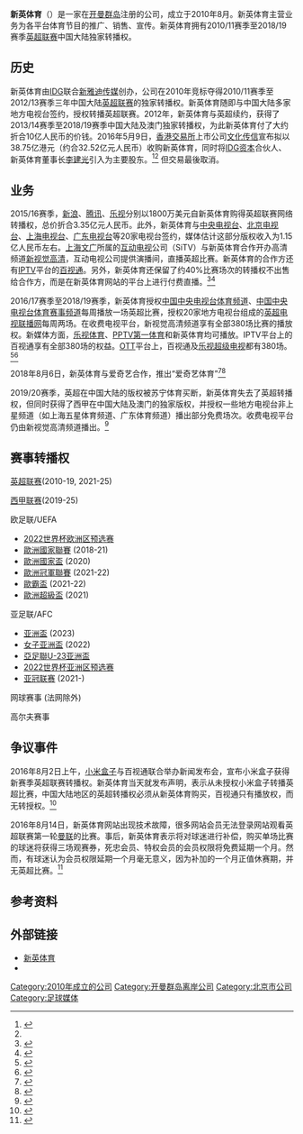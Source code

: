 {{Infobox company
| name = 爱奇艺体育
| name_en = Super Sports Media Inc.
| logo = File:SSports, logo.jpg
| logo_size = 150
| logo_caption = 
| image = 
| image_size = 
| image_caption = 
| native_name = 新英体育
| native_name_lang = 
| other_name = 
| type = 
| industry = 传媒业
| foundation = 2010年8月
| founder = 
| area_served = 
| chairman = [[李建光|李建光]]
| revenue = 6130万美元<ref name=chs/>
| accounting_period = 2015年
| services = 
| owner = 
| ratio = 
| rating = 
| homepage = {{URL|www.ssports.com}}
}}
'''新英体育'''（{{lang|en|Super Sports Media Inc.}}）是一家在[[开曼群岛|开曼群岛]]注册的公司，成立于2010年8月。新英体育主营业务为各平台体育节目的推广、销售、宣传。新英体育拥有2010/11赛季至2018/19赛季[[英超联赛|英超联赛]]中国大陆独家转播权。

== 历史 ==
新英体育由[[IDG|IDG]]联合[[新雅迪传媒|新雅迪传媒]]创办，公司在2010年竞标夺得2010/11赛季至2012/13赛季三年中国大陆[[英超联赛|英超联赛]]的独家转播权。新英体育随即与中国大陆多家地方电视台签约，授权转播英超联赛。2012年，新英体育与英超续约，获得了2013/14赛季至2018/19赛季中国大陆及澳门独家转播权，为此新英体育付了大约折合10亿人民币的价钱。2016年5月9日，[[香港交易所|香港交易所]]上市公司[[文化传信|文化传信]]宣布拟以38.75亿港元（约合32.52亿元人民币）收购新英体育，同时将[[IDG资本|IDG资本]]合伙人、新英体育董事长[[李建光|李建光]]引入为主要股东。<ref name=chs>{{cite news|title=文化传信接应传中 一射中网侧|url=http://finance.sina.com.cn/stock/hkstock/2016-05-09/doc-ifxryahs0563876.shtml|accessdate=2016-08-27|agency=财华社|date=2016-05-09|archive-date=2019-06-09|archive-url=https://web.archive.org/web/20190609033938/http://finance.sina.com.cn/stock/hkstock/2016-05-09/doc-ifxryahs0563876.shtml|dead-url=no}}</ref><ref name=ff/> 但交易最後取消。

== 业务 ==
2015/16赛季，[[新浪|新浪]]、[[腾讯|腾讯]]、[[乐视|乐视]]分别以1800万美元自新英体育购得英超联赛网络转播权，总价折合3.35亿元人民币。此外，新英体育与[[中国中央电视台|中央电视台]]、[[北京电视台|北京电视台]]、[[上海电视台|上海电视台]]、[[广东电视台|广东电视台]]等20家电视台签约，媒体估计这部分版权收入为1.15亿人民币左右。[[上海文广|上海文广]]所属的[[互动电视|互动电视]]公司（SiTV）与新英体育合作开办高清频道[[新视觉高清|新视觉高清]]，互动电视公司提供演播间，直播英超比赛。新英体育的合作方还有[[IPTV|IPTV]]平台的[[百视通|百视通]]。另外，新英体育还保留了约40%比赛场次的转播权不出售给合作方，而是在新英体育网站的平台上进行付费直播。<ref>{{cite news|title=阿里联手新英探路体育电商|url=http://news.xinhuanet.com/tech/2016-08/09/c_129215242.htm|accessdate=2016-08-27|agency=北京商报|date=2016-08-09|archive-date=2017-03-05|archive-url=https://web.archive.org/web/20170305072400/http://news.xinhuanet.com/tech/2016-08/09/c_129215242.htm|dead-url=no}}</ref><ref name=ff>{{cite news|title=英超转播权与付费模式的春天来了？|url=http://industry.sports.cn/news/ss/2015/0809/114280.html|accessdate=2016-08-27|agency=华奥星空|date=2015-08-09|archive-date=2017-11-17|archive-url=https://web.archive.org/web/20171117200754/http://industry.sports.cn/news/ss/2015/0809/114280.html|dead-url=no}}</ref>

2016/17赛季至2018/19赛季，新英体育授权[[中国中央电视台体育频道|中国中央电视台体育频道]]、[[中国中央电视台体育赛事频道|中国中央电视台体育赛事频道]]每周播放一场英超比赛，授权20家地方电视台组成的[[英超电视联播网|英超电视联播网]]每周两场。在收费电视平台，新视觉高清频道享有全部380场比赛的播放权。新媒体方面，[[乐视体育|乐视体育]]、[[PPTV|PPTV]][[第一体育|第一体育]]和新英体育均可播放。IPTV平台上的百视通享有全部380场的权益。[[OTT服务|OTT]]平台上，百视通及[[乐视超级电视|乐视超级电视]]都有380场。<ref>{{Cite web|url=http://www.ssports.com/news/1678349.html|title=新英体育正式宣布新赛季英超在华转播阵容|accessdate=2018-08-13|work=www.ssports.com|archive-date=2018-08-13|archive-url=https://web.archive.org/web/20180813080157/http://www.ssports.com/news/1678349.html|dead-url=no}}</ref><ref>{{Cite web|url=http://www.ssports.com/news/1873738.html|title=正式宣布2017/18赛季英超在华转播阵容|accessdate=2018-08-13|work=www.ssports.com|archive-date=2018-08-13|archive-url=https://web.archive.org/web/20180813075720/http://www.ssports.com/news/1873738.html|dead-url=no}}</ref>

2018年8月6日，新英体育与爱奇艺合作，推出“爱奇艺体育”<ref>{{Cite web|url=http://www.ssports.com/news/2201167.html|title=这是新的我，爱奇艺体育！英超新闻资讯_爱奇艺体育|accessdate=2018-08-06|work=www.ssports.com|archive-date=2020-01-28|archive-url=https://web.archive.org/web/20200128180947/http://www.ssports.com/news/2201167.html|dead-url=no}}</ref><ref>{{Cite web|url=http://tech.caijing.com.cn/20180806/4496878.shtml|title=爱奇艺、新英体育宣布成立合资公司 共造超级在线体育平台_热门资讯_移动互联_科技频道首页_财经网 - CAIJING.COM.CN|accessdate=2018-08-06|work=tech.caijing.com.cn|language=zh-CN|archive-date=2019-06-08|archive-url=https://web.archive.org/web/20190608103226/http://tech.caijing.com.cn/20180806/4496878.shtml|dead-url=no}}</ref>

2019/20赛季，英超在中国大陆的版权被苏宁体育买断，新英体育失去了英超转播权，但同时获得了西甲在中国大陆及澳门的独家版权，并授权一些地方电视台非上星频道（如上海五星体育频道、广东体育频道）播出部分免费场次。收费电视平台仍由新视觉高清频道播出。<ref>{{Cite web|title=与苏宁体育解约，西甲联盟签约爱奇艺体育授权全网独播_直播|url=http://www.sohu.com/a/334285119_120051417|accessdate=2019-09-24|work=www.sohu.com|language=en|archive-date=2019-09-24|archive-url=https://web.archive.org/web/20190924031536/http://www.sohu.com/a/334285119_120051417|dead-url=no}}</ref>

== 赛事转播权 ==
[[英超联赛|英超联赛]](2010-19, 2021-25)

[[西甲联赛|西甲联赛]](2019-25)

欧足联/UEFA
*[[2022年國際足協世界盃外圍賽_(歐洲區)|2022世界杯欧洲区预选赛]]
*[[歐洲國家聯賽|歐洲國家聯賽]] (2018-21)
*[[歐洲國家盃|歐洲國家盃]] (2020)
*[[歐洲冠軍聯賽|歐洲冠軍聯賽]] (2021-22)
*[[歐霸盃|歐霸盃]] (2021-22)
*[[歐洲超級盃|歐洲超級盃]] (2021)

亚足联/AFC
*[[亚洲盃|亚洲盃]] (2023)
*[[女子亚洲盃|女子亚洲盃]] (2022)
*[[亞足聯U-23亚洲盃|亞足聯U-23亚洲盃]]
*[[2022年國際足協世界盃外圍賽_(亞洲區)|2022世界杯亚洲区预选赛]]
*[[亚冠联赛|亚冠联赛]] (2021-)

网球赛事 (法网除外)

高尔夫赛事

== 争议事件 ==
2016年8月2日上午，[[小米盒子|小米盒子]]与百视通联合举办新闻发布会，宣布小米盒子获得新赛季英超联赛转播权。新英体育当天就发布声明，表示从未授权小米盒子转播英超比赛，中国大陆地区的英超转播权必须从新英体育购买，百视通只有播放权，而无转授权。<ref>{{cite news|title=新英体育副总裁：英超转播权必须从新英购买|url=http://sports.sina.com.cn/g/pl/2016-08-02/doc-ifxunyxy6325517.shtml|accessdate=2016-08-28|agency=新浪体育|date=2016-08-02|archive-date=2019-06-09|archive-url=https://web.archive.org/web/20190609123442/http://sports.sina.com.cn/g/pl/2016-08-02/doc-ifxunyxy6325517.shtml|dead-url=no}}</ref>

2016年8月14日，新英体育网站出现技术故障，很多网站会员无法登录网站观看英超联赛第一轮[[曼联|曼联]]的比赛。事后，新英体育表示将对球迷进行补偿，购买单场比赛的球迷将获得三场观赛券，死忠会员、特权会员的会员权限将免费延期一个月。然而，有球迷认为会员权限延期一个月毫无意义，因为补加的一个月正值休赛期，并无英超比赛。<ref>{{cite news|title=曼联直播出故障 新英体育网补偿条件遭吐槽|url=http://finance.sina.com.cn/roll/2016-08-18/doc-ifxvctcc7938247.shtml?t=1471708716338|accessdate=2016-08-28|agency=中国新闻网|date=2016-08-18|archive-date=2019-06-09|archive-url=https://web.archive.org/web/20190609034550/http://finance.sina.com.cn/roll/2016-08-18/doc-ifxvctcc7938247.shtml?t=1471708716338|dead-url=no}}</ref>

== 参考资料 ==
{{reflist}}

== 外部链接 ==
* [http://www.ssports.com/ 新英体育] {{Wayback|url=http://www.ssports.com/ |date=20200731152058 }}
* {{sinaweibo|eplchina}}

[[Category:2010年成立的公司|Category:2010年成立的公司]]
[[Category:开曼群岛离岸公司|Category:开曼群岛离岸公司]]
[[Category:北京市公司|Category:北京市公司]]
[[Category:足球媒体|Category:足球媒体]]
